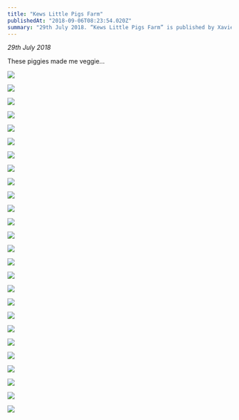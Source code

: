 ```yaml
---
title: "Kews Little Pigs Farm"
publishedAt: "2018-09-06T08:23:54.020Z"
summary: "29th July 2018. “Kews Little Pigs Farm” is published by Xavier Mirabelli-Montan in Xavier Mirabelli-Montan’s Blog."
---
```


*29th July 2018*

These piggies made me veggie…

![](https://cdn-images-1.medium.com/max/5476/1*tNkiXe39_r2HWCSgTCo23A.jpeg)

![](https://cdn-images-1.medium.com/max/5476/1*--_BHO_yn5U72LsrAKvlnw.jpeg)

![](https://cdn-images-1.medium.com/max/5476/1*gt3pCiJBDmVPiA8aASrWOg.jpeg)

![](https://cdn-images-1.medium.com/max/5476/1*YM-iq-glGTfR8cu0A3oQCg.jpeg)

![](https://cdn-images-1.medium.com/max/5476/1*JS1yfi1Z54kb_7hQWYJvmA.jpeg)

![](https://cdn-images-1.medium.com/max/5476/1*1IBakgWYUnca_gsZ065lRA.jpeg)

![](https://cdn-images-1.medium.com/max/5476/1*JYJa4nIk7lP-4CEk-_XUsA.jpeg)

![](https://cdn-images-1.medium.com/max/5476/1*u8m18WpjGyYoRPRZUxRgAQ.jpeg)

![](https://cdn-images-1.medium.com/max/5476/1*WdXJ9Vu8hcLdDZBS_nv7Kw.jpeg)

![](https://cdn-images-1.medium.com/max/5476/1*1lrWFJshSbL32jzoZRRfbA.jpeg)

![](https://cdn-images-1.medium.com/max/5476/1*yHl0QEwIV01rFzN-Ehay8g.jpeg)

![](https://cdn-images-1.medium.com/max/5476/1*l4x26-ajaUvFhtqr3Jia9g.jpeg)

![](https://cdn-images-1.medium.com/max/5476/1*z30gUeK4QQ4ruzDZV7yaGg.jpeg)

![](https://cdn-images-1.medium.com/max/5476/1*TcvDK1Gw2aADcBspNMD0xw.jpeg)

![](https://cdn-images-1.medium.com/max/5476/1*rmZtRKZ_e8kFWODLdj73sg.jpeg)

![](https://cdn-images-1.medium.com/max/5476/1*hcDgU97VVFxcQe90QPgERw.jpeg)

![](https://cdn-images-1.medium.com/max/5476/1*4Sfh9ta4dud7UX1KRHzS1g.jpeg)

![](https://cdn-images-1.medium.com/max/5476/1*8Hu036gA2MXI4RsCT-du5Q.jpeg)

![](https://cdn-images-1.medium.com/max/5476/1*Md_8Eq8UI7XVKKF3Xh8sFw.jpeg)

![](https://cdn-images-1.medium.com/max/5476/1*iFElxyHt352SexHgAJd9Nw.jpeg)

![](https://cdn-images-1.medium.com/max/5476/1*i8anslqPEKmfb6D63LC_8A.jpeg)

![](https://cdn-images-1.medium.com/max/3650/1*tTxuO612uOajxL7f5Q5Z5g.jpeg)

![](https://cdn-images-1.medium.com/max/5476/1*2_renlHH4aT35Nf48pNZCw.jpeg)

![](https://cdn-images-1.medium.com/max/5476/1*xBlS3aWVCU7xWGEeRGSlRQ.jpeg)

![](https://cdn-images-1.medium.com/max/5476/1*odx1fxI7CydA53BPwMIx4g.jpeg)

![](https://cdn-images-1.medium.com/max/5476/1*eQihm6oxjzG35MTsiJ9vuA.jpeg)